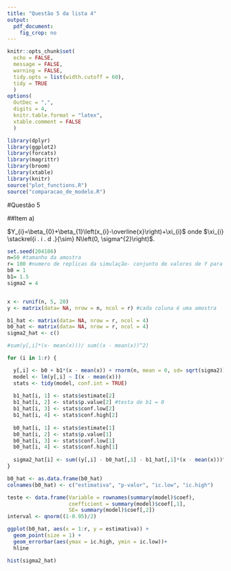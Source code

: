 ```yaml
--- 
title: "Questão 5 da lista 4"
output: 
  pdf_document:
    fig_crop: no
---
```

```r
knitr::opts_chunk$set(
  echo = FALSE, 
  message = FALSE,
  warning = FALSE,
  tidy.opts = list(width.cutoff = 60),
  tidy = TRUE
  )
options(
  OutDec = ",", 
  digits = 4, 
  knitr.table.format = "latex", 
  xtable.comment = FALSE
  )
```

```r
library(dplyr)
library(ggplot2)
library(forcats)
library(magrittr)
library(broom)
library(xtable)
library(knitr)
source("plot_functions.R")
source("comparacao_de_modelo.R")
```



#Questão 5

##Item a)

$Y_{i}=\beta_{0}+\beta_{1}\left(x_{i}-\overline{x}\right)+\xi_{i}$ onde $\xi_{i} \stackrel{i . i . d .}{\sim} N\left(0, \sigma^{2}\right)$.

```r
set.seed(204186)
n=50 #tamanho da amostra 
r= 100 #numero de replicas da simulação- conjunto de valores de Y para um mesmo conjunto de x
b0 = 1
b1= 1.5
sigma2 = 4


x <- runif(n, 5, 20)
y <- matrix(data= NA, nrow = n, ncol = r) #cada coluna é uma amostra

b1_hat <- matrix(data= NA, nrow = r, ncol = 4)
b0_hat <- matrix(data= NA, nrow = r, ncol = 4)
sigma2_hat <- c()

#sum(y[,i]*(x- mean(x)))/ sum((x - mean(x))^2)

for (i in 1:r) {

  y[,i] <- b0 + b1*(x - mean(x)) + rnorm(n, mean = 0, sd= sqrt(sigma2))
  model <- lm(y[,i] ~ I(x - mean(x)))
  stats <- tidy(model, conf.int = TRUE)
  
  b1_hat[i, 1] <- stats$estimate[2]
  b1_hat[i, 2] <- stats$p.value[2] #testa de b1 = 0
  b1_hat[i, 3] <- stats$conf.low[2]
  b1_hat[i, 4] <- stats$conf.high[2]
  
  b0_hat[i, 1] <- stats$estimate[1]
  b0_hat[i, 2] <- stats$p.value[1]
  b0_hat[i, 3] <- stats$conf.low[1]
  b0_hat[i, 4] <- stats$conf.high[1]
  
  sigma2_hat[i] <- sum((y[,i] - b0_hat[,1] - b1_hat[,1]*(x - mean(x)))^2)/n-2
}

b0_hat <- as.data.frame(b0_hat)
colnames(b0_hat) <- c("estimativa", "p-valor", "ic.low", "ic.high")

teste <- data.frame(Variable = rownames(summary(model)$coef),
                    coefficient = summary(model)$coef[,1],
                    SE= summary(model)$coef[,2])
interval <- qnorm((1-0.95)/2)

ggplot(b0_hat, aes(x = 1:r, y = estimativa)) +
  geom_point(size = 1) +
  geom_errorbar(aes(ymax = ic.high, ymin = ic.low))+
  hline

hist(sigma2_hat)

```




